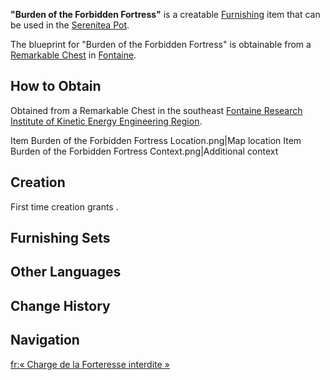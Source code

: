 {{Furnishing Infobox
|id             = 362258
|image          = Item Burden of the Forbidden Fortress.png
|category       = Small Furnishing
|subcategory    = Ornament
|quality        = 3
|adeptal_energy = 60
|load           = 85
|reduced_load   = 64
|description    = A lightweight and portable storage desk often seen in the Fortress of Meropide that is quite reliable, and can store a large quantity of miscellaneous items. Quite sturdy, after being loaded up, these are used by some individuals as part of their weightlifting routines, and are excellent aids for strength training.
|blueprint      = Remarkable Chest
}}
'''"Burden of the Forbidden Fortress"''' is a creatable [[Furnishing]] item that can be used in the [[Serenitea Pot]].

The blueprint for "Burden of the Forbidden Fortress" is obtainable from a [[Remarkable Chest]] in [[Fontaine]].

==How to Obtain==
Obtained from a Remarkable Chest in the southeast [[Fontaine Research Institute of Kinetic Energy Engineering Region]].
<gallery>
Item Burden of the Forbidden Fortress Location.png|Map location
Item Burden of the Forbidden Fortress Context.png|Additional context
</gallery>

==Creation==
First time creation grants {{Item|Trust|24|x=60}}.
{{Recipe
|type = Creation
|time = 14h
|Linden Wood = 4
|Iron Chunk = 4
|sort = Linden Wood;Iron Chunk
}}

==Furnishing Sets==
{{Craft Usage|type=Furnishing Set}}

==Other Languages==
{{Other Languages
|en      = "Burden of the Forbidden Fortress"
|zhs     = 「禁限之堡的负载」
|zhs_rm  = 
|zht     = 「禁限之堡的負載」
|zht_rm  = 
|zh_tl   = "Load of the Restricted Fortress"
|ja      = 「禁戒の砦の負荷」
|ja_rm   = "Kinkai no Toride no Fuka"{{Assumed}}
|ja_tl   = "Load of the Restricted Fortress"
|ko      = 「제한된 요새의 적재」
|ko_rm   = 
|ko_tl   = "Load of the Restricted Fortress"
|es      = Robustez del fuerte recluido
|es_tl   = Robustness of the Secluded Fortress
|fr      = «&nbsp;Charge de la Forteresse interdite&nbsp;»
|fr_tl   = Burden of the Forbidden Fortress
|ru      = Бремя Запретной крепости
|ru_tl   = Burden of the Forbidden Fortress
|th      = "ภาระของป้อมปราการต้องห้าม"
|th_rm   = 
|th_tl   = 
|vi      = Gánh Nặng Của Pháo Đài Ngăn Cấm
|vi_tl   = 
|de      = „Bürde der verbotenen Festung“
|de_tl   = "Burden of the Forbidden Fortress"
|id      = "Beban Benteng Terlarang"
|id_tl   = "Burden of the Forbidden Fortress"
|pt      = "Fardo da Fortaleza Proibida"
|pt_tl   = "Burden of the Prohibited Fortress"
|tr      = "Yasak Kalenin Yükleri"
|tr_tl   = 
|it      = "Onere del Forte proibito"
|it_tl   = "Burden of the Forbidden Fortress"
}}

==Change History==
{{Change History|4.1}}

==Navigation==
{{Furnishing Navbox|interior}}

[[fr:« Charge de la Forteresse interdite »]]
